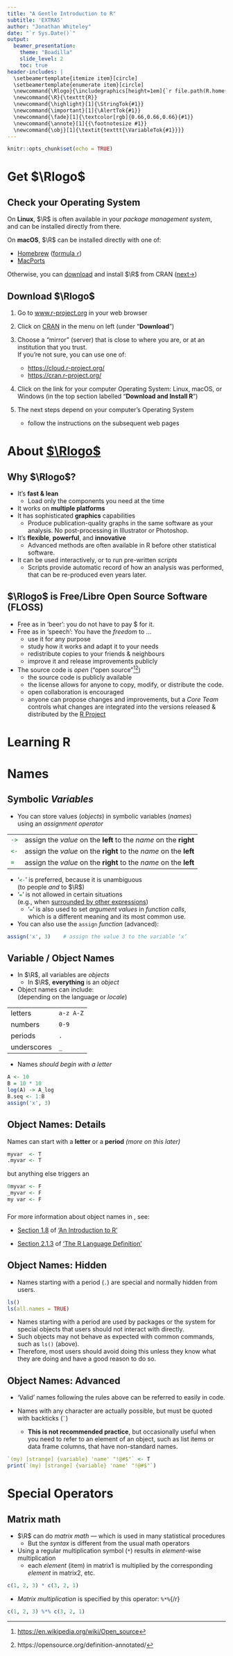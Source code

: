 ```yaml
---
title: "A Gentle Introduction to R"
subtitle: 'EXTRAS'
author: "Jonathan Whiteley"
date: "`r Sys.Date()`"
output: 
  beamer_presentation:
    theme: "Boadilla"
    slide_level: 2
    toc: true
header-includes: |
  \setbeamertemplate{itemize item}[circle]
  \setbeamertemplate{enumerate item}[circle]
  \newcommand{\Rlogo}{\includegraphics[height=1em]{`r file.path(R.home("doc"), "html", "logo.jpg")`}}
  \newcommand{\R}{\texttt{R}}
  \newcommand{\highlight}[1]{\StringTok{#1}}
  \newcommand{\important}[1]{\AlertTok{#1}}
  \newcommand{\fade}[1]{\textcolor[rgb]{0.66,0.66,0.66}{#1}}
  \newcommand{\annote}[1]{{\footnotesize #1}}
  \newcommand{\obj}[1]{\textit{texttt{\VariableTok{#1}}}}
---
```


```r
knitr::opts_chunk$set(echo = TRUE)
```

# Get $\Rlogo$

## Check your Operating System

On **Linux**, $\R$ is often available in your _package management system_,  
and can be installed directly from there.

On **macOS**, $\R$ can be installed directly with one of:

+ [Homebrew](https://brew.sh/) ([formula `r`](https://formulae.brew.sh/formula/r#default))
+ [MacPorts](https://ports.macports.org/port/R/)

Otherwise, you can [download](#download-r) and install $\R$ from CRAN ([next&rarr;](#download-r))


## Download $\Rlogo$ {#download-r}

1. Go to [www.r-project.org](https://www.r-project.org/) in your web browser

2. Click on [CRAN](https://cran.r-project.org/) in the menu on left (under "**Download**")  
   
3. Choose a "mirror" (server) that is close to where you are, or at an institution that you trust.  
   If you're not sure, you can use one of:
   
   - <https://cloud.r-project.org/>
   - <https://cran.r-project.org/>
   
4. Click on the link for your computer Operating System: Linux, macOS, or Windows
   (in the top section labelled "**Download and Install R**")

5. The next steps depend on your computer’s Operating System
   - follow the instructions on the subsequent web pages


# About [$\Rlogo$](https://www.r-project.org/)

## Why $\Rlogo$?

+ It's **fast & lean**
  - Load only the components you need at the time
+ It works on **multiple platforms**
+ It has sophisticated **graphics** capabilities
  - Produce publication-quality graphs in the same software as your
    analysis. No post-processing in Illustrator or Photoshop.
+ It's **flexible**, **powerful**, and **innovative**
  - Advanced methods are often available in R before other statistical software.
+ It can be used interactively, or to run pre-written *scripts*
  - Scripts provide automatic record of how an analysis was performed, 
    that can be re-produced even years later.

## $\Rlogo$ is **Free/Libre** Open Source Software (FLOSS)

* Free as in 'beer': you do not have to pay $ for it.
* Free as in 'speech': You have the _freedom_ to ...
  - use it for any purpose
  - study how it works and adapt it to your needs
  - redistribute copies to your friends & neighbours
  - improve it and release improvements publicly
  
* The source code is _open_ ("open source"[^wikipedia][^osi])
  - the source code is publicly available
  - the license allows for anyone to copy, modify, or distribute the code.
  - open collaboration is encouraged
  - anyone can propose changes and improvements, 
    but a _Core Team_ controls what changes are integrated into the versions 
    released & distributed by the [R Project](https://www.r-project.org/)

[^wikipedia]: <https://en.wikipedia.org/wiki/Open_source>
[^osi]: https://opensource.org/definition-annotated/


# Learning R



# Names

## Symbolic _Variables_

- You can store values (*objects*) in symbolic variables (*names*)\
  using an *assignment operator*

-------- ------------------------------------------------------------------
`->`{.r} assign the *value* on the **left** to the *name* on the **right**
`<-`{.r} assign the *value* on the **right** to the *name* on the **left**
`=`{.r}  assign the *value* on the **right** to the *name* on the **left**
---------------------------------------------------------------------------

<!-- pure latex table, with custom latex formatting commands (less portable)
```{=latex}
% Latex table, because I want to use LaTeX commands to format text,
% which somehow causes extra space in the tex output, if used in a Markdown table.
\begin{longtable}[c]{@{}ll@{}}
\toprule()
\endhead
\OperatorTok{\texttt{-\textgreater{}}} & assign the \emph{value} on the \textbf{left} to
the \emph{name} on the \textbf{right} \\
\OperatorTok{\texttt{\textless{}-}} & assign the \emph{value} on the \textbf{right} to
the \emph{name} on the \textbf{left} \\
\OperatorTok{\texttt{=}} & assign the \emph{value} on the \textbf{right} to
the \emph{name} on the \textbf{left} \\
\bottomrule()
\end{longtable}
```
-->
 
- '`<-`{.r}' is preferred, because it is unambiguous\
  (to people _and_ to $\R$)
- '`=`{.r}' is not allowed in certain situations\
  (e.g., when [surrounded by other expressions](https://stackoverflow.com/a/51564252))
  - '`=`{.r}' is also used to set *argument* *values* in *function calls*,\
  which is a different meaning and its most common use.

- You can also use the `assign` *function* (advanced):

```r
assign('x', 3)    # assign the value 3 to the variable ‘x’
```

<!--
https://stackoverflow.com/questions/1741820/what-are-the-differences-between-and-assignment-operators
-->

## Variable / Object Names

- In $\R$, all variables are *objects*
  - In $\R$, **everything** is an *object*
  
- Object names can include:\
  (depending on the language or *locale*)

|||<!-- empty header row, because most Markdown parsers require a header row -->
|:----------|---------|
|letters    |`a-z A-Z`|
|numbers    |`0-9`    |
|periods    |`.`      |
|underscores|`_`      |

- Names _should begin with a letter_

```r
A <- 10
B = 10 * 10
log(A) -> A_log
B.seq <- 1:B
assign('x', 3)
```


## Object Names: Details

Names can start with a **letter** or a **period** _(more on this later)_

```r
myvar  <- T
.myvar <- T
```
  
but anything else triggers an \important{error}
```r
0myvar <- F
_myvar <- F
my var <- F
```

### <!-- empty subheader to separate the next part -->

For more information about object names in \R{}, see:

- [Section 1.8](https://cran.r-project.org/doc/manuals/r-release/R-intro.html#R-commands_003b-case-sensitivity-etc) of 
  ['An Introduction to R'](https://cran.r-project.org/doc/manuals/r-release/R-intro.html)
  
- [Section 2.1.3](https://cran.r-project.org/doc/manuals/r-release/R-lang.html#Language-objects) of
  ['The R Language Definition'](https://cran.r-project.org/doc/manuals/r-release/R-lang.html)



## Object Names: Hidden

- Names starting with a period (`.`) are special and normally hidden from users.

```r
ls()
ls(all.names = TRUE)
```

  - Names starting with a period are used by packages or the system for special objects that users should not interact with directly.
  - Such objects may not behave as expected with common commands, such as `ls()` (above).
  - Therefore, most users should avoid doing this unless they know what they are doing and have a good reason to do so.


## Object Names: Advanced

- 'Valid' names following the rules above can be referred to easily in code.

- Names with any character are actually possible, but must be quoted with backticks (`` ` ``)
  - **This is not recommended practice**, but occasionally useful when you need to refer to an element of an object, such as list items or data frame columns, that have non-standard names.

```r
`(my) [strange] {variable} 'name' "!@#$"` <- T
print(`(my) [strange] {variable} 'name' "!@#$"`)
```


# Special Operators

## Matrix math

- $\R$ can do _matrix math_ --- which is used in many statistical procedures
  - But the _syntax_ is different from the usual math operators

- Using a regular multiplication symbol (`*`) results in *element*-wise multiplication
  - each _element_ (item) in matrix1 is multiplied by the corresponding _element_ in matrix2, etc.

```r
c(1, 2, 3) * c(3, 2, 1)
```
- _Matrix multiplication_ is specified by this operator: `%*%`{/r}

```r
c(1, 2, 3) %*% c(3, 2, 1)
```


